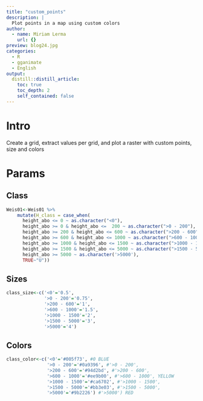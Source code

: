 ```yaml
---
title: "custom_points"
description: |
  Plot points in a map using custom colors
author:
  - name: Miriam Lerma
    url: {}
preview: blog24.jpg
categories:
  - R
  - gganimate
  - English
output:
  distill::distill_article:
    toc: true
    toc_depth: 2
    self_contained: false
---
```



# Intro

Create a grid, extract values per grid, and plot a raster with custom points, size and colors


# Params

## Class

```r
Weis01<-Weis01 %>% 
    mutate(H_class = case_when(
      height_abo <= 0 ~ as.character("<0"),
      height_abo >= 0 & height_abo <=  200 ~ as.character(">0 - 200"),
      height_abo >= 200 & height_abo <= 600 ~ as.character(">200 - 600"),
      height_abo >= 600 & height_abo <= 1000 ~ as.character(">600 - 1000"),
      height_abo >= 1000 & height_abo <= 1500 ~ as.character(">1000 - 1500"),
      height_abo >= 1500 & height_abo <= 5000 ~ as.character(">1500 - 5000"),
      height_abo >= 5000 ~ as.character('>5000'),
      TRUE~"U"))
```


## Sizes

```r
class_size<-c('<0'='0.5',
              '>0 - 200'='0.75',
              '>200 - 600'='1',
              '>600 - 1000'='1.5',
              '>1000 - 1500'='2',
              '>1500 - 5000'='3',
              '>5000'='4')
```

## Colors


```r
class_color<-c('<0'='#005f73', #0 BLUE
               '>0 - 200'='#0a9396', #'>0 - 200',
               '>200 - 600'='#94d2bd', #'>200 - 600',
               '>600 - 1000'='#ee9b00', #'>600 - 1000', YELLOW
               '>1000 - 1500'='#ca6702', #'>1000 - 1500', 
               '>1500 - 5000'='#bb3e03', #'>1500 - 5000', 
               '>5000'='#9b2226') #'>5000') RED
```




